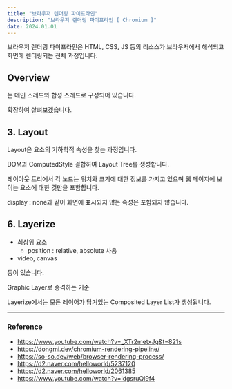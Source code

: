 ```yaml
---
title: "브라우저 렌더링 파이프라인"
description: "브라우저 렌더링 파이프라인 [ Chromium ]"
date: 2024.01.01
---
```


브라우저 렌더링 파이프라인은 HTML, CSS, JS 등의 리소스가 브라우저에서 해석되고 화면에 렌더링되는 전체 과정입니다.

## Overview

<Highlight text="렌더러 프로세스" />는 메인 스레드와 합성 스레드로 구성되어 있습니다.

확장하여 살펴보겠습니다.

## 3. Layout

Layout은 요소의 기하학적 속성을 찾는 과정입니다.

DOM과 ComputedStyle 결합하여 Layout Tree를 생성합니다.

레이아웃 트리에서 각 노드는 위치와 크기에 대한 정보를 가지고 있으며 웹 페이지에 보이는 요소에 대한 것만을 포함합니다.

display : none과 같이 화면에 표시되지 않는 속성은 포함되지 않습니다.

## 6. Layerize

- 최상위 요소
  - position : relative, absolute 사용
- video, canvas

등이 있습니다.

Graphic Layer로 승격하는 기준

Layerize에서는 모든 레이어가 담겨있는 Composited Layer List가 생성됩니다.

---

### Reference

- https://www.youtube.com/watch?v=_XTr2metxJg&t=821s
- https://dongmi.dev/chromium-rendering-pipeline/
- https://so-so.dev/web/browser-rendering-process/
- https://d2.naver.com/helloworld/5237120
- https://d2.naver.com/helloworld/2061385
- https://www.youtube.com/watch?v=idgsruQl9f4
